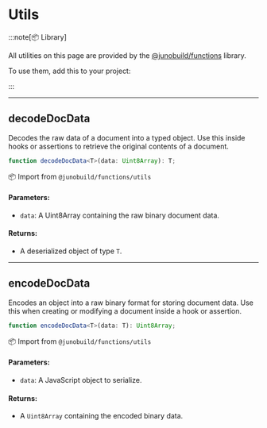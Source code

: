# Utils


<Utils />

:::note[📦 Library]

All utilities on this page are provided by the [@junobuild/functions](https://www.npmjs.com/package/@junobuild/functions) library.

To use them, add this to your project:


<Bash
  npm="npm i @junobuild/functions"
  yarn="yarn add @junobuild/functions"
  pnpm="pnpm add @junobuild/functions"
/>

:::

---

## decodeDocData

Decodes the raw data of a document into a typed object. Use this inside hooks or assertions to retrieve the original contents of a document.

```typescript
function decodeDocData<T>(data: Uint8Array): T;
```

📦 Import from `@junobuild/functions/utils`

#### Parameters:

- `data`: A Uint8Array containing the raw binary document data.

#### Returns:

- A deserialized object of type `T`.

---

## encodeDocData

Encodes an object into a raw binary format for storing document data. Use this when creating or modifying a document inside a hook or assertion.

```typescript
function encodeDocData<T>(data: T): Uint8Array;
```

📦 Import from `@junobuild/functions/utils`

#### Parameters:

- `data`: A JavaScript object to serialize.

#### Returns:

- A `Uint8Array` containing the encoded binary data.
